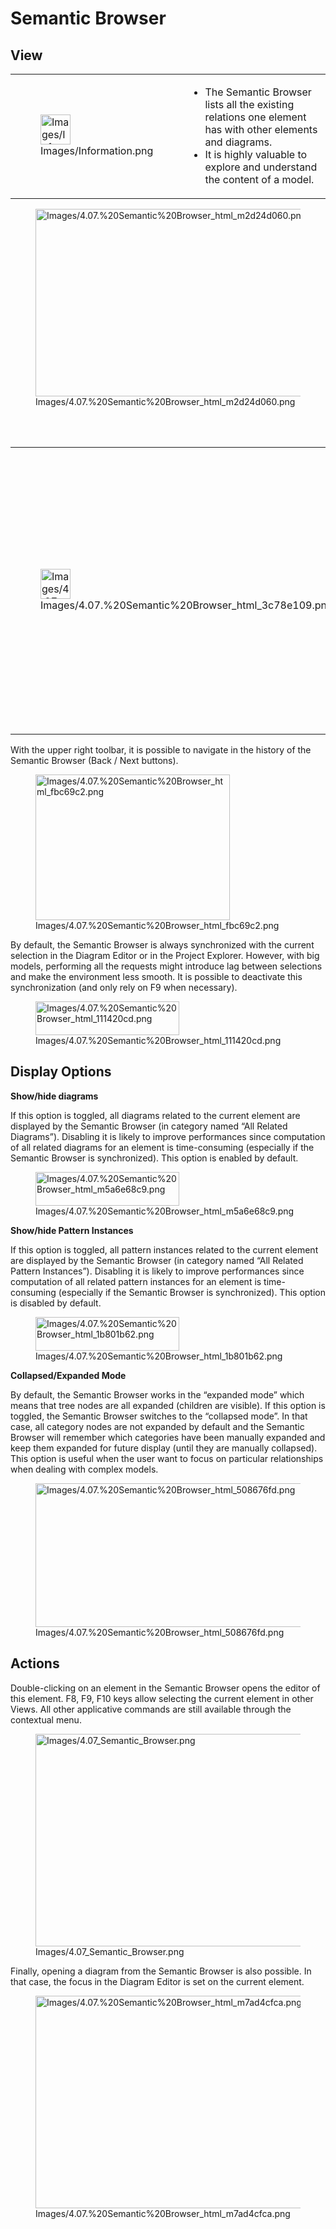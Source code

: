 
= Semantic Browser =

== View ==

{| border="1"
|-
| 
[[Image:Images/Information.png|48x48px]]
|
<ul>
<li>The Semantic Browser lists all the existing relations one element has with other elements and diagrams.</li>
<li>It is highly valuable to explore and understand the content of a model.</li>
</ul>
|}


[[Image:Images/4.07.%20Semantic%20Browser_html_m2d24d060.png|900x300px]]


<br>
<br>


{| border="1"
|-
| 
[[Image:Images/4.07.%20Semantic%20Browser_html_3c78e109.png|48x48px]]


| 
Control 				double-click (or typing F9) on an element in the Semantic Browser 				automatically makes it the &ldquo;current element&rdquo;. Typing 				F9 on an element on a diagram or in the 				Project Explorer instantaneously brings the Semantic Browser 				focused on this element.


|}  
With the upper right toolbar, it is possible to navigate in the history of the Semantic Browser (Back / Next buttons).


[[Image:Images/4.07.%20Semantic%20Browser_html_fbc69c2.png|311x233px]]


By default, the Semantic Browser is always synchronized with the current selection in the Diagram Editor or in the Project Explorer. However, with big models, performing all the requests might introduce lag between selections and make the environment less smooth. It is possible to deactivate this synchronization (and only rely on F9 when necessary).


[[Image:Images/4.07.%20Semantic%20Browser_html_111420cd.png|230x54px]]


== Display Options ==

'''Show/hide diagrams'''


If this option is toggled, all diagrams related to the current element are displayed by the Semantic Browser (in category named &ldquo;All Related Diagrams&rdquo;). Disabling it is likely to improve performances since computation of all related diagrams for an element is time-consuming (especially if the Semantic Browser is synchronized). This option is enabled by default.


[[Image:Images/4.07.%20Semantic%20Browser_html_m5a6e68c9.png|230x54px]]


'''Show/hide Pattern Instances'''


If this option is toggled, all pattern instances related to the current element are displayed by the Semantic Browser (in category named &ldquo;All Related Pattern Instances&rdquo;). Disabling it is likely to improve performances since computation of all related pattern instances for an element is time-consuming (especially if the Semantic Browser is synchronized). This option is disabled by default.


[[Image:Images/4.07.%20Semantic%20Browser_html_1b801b62.png|230x54px]]


'''Collapsed/Expanded Mode'''


By default, the Semantic Browser works in the &ldquo;expanded mode&rdquo; which means that tree nodes are all expanded (children are visible). If this option is toggled, the Semantic Browser switches to the &ldquo;collapsed mode&rdquo;. In that case, all category nodes are not expanded by default and the Semantic Browser will remember which categories have been manually expanded and keep them expanded for future display (until they are manually collapsed). This option is useful when the user want to focus on particular relationships when dealing with complex models.


[[Image:Images/4.07.%20Semantic%20Browser_html_508676fd.png|900x230px]]


== Actions ==

Double-clicking on an element in the Semantic Browser opens the editor of this element. F8, F9, F10 keys allow selecting the current element in other Views. All other applicative commands are still available through the contextual menu.


[[Image:Images/4.07_Semantic_Browser.png|900x340px]]


Finally, opening a diagram from the Semantic Browser is also possible. In that case, the focus in the Diagram Editor is set on the current element.


[[Image:Images/4.07.%20Semantic%20Browser_html_m7ad4cfca.png|900x340px]]

